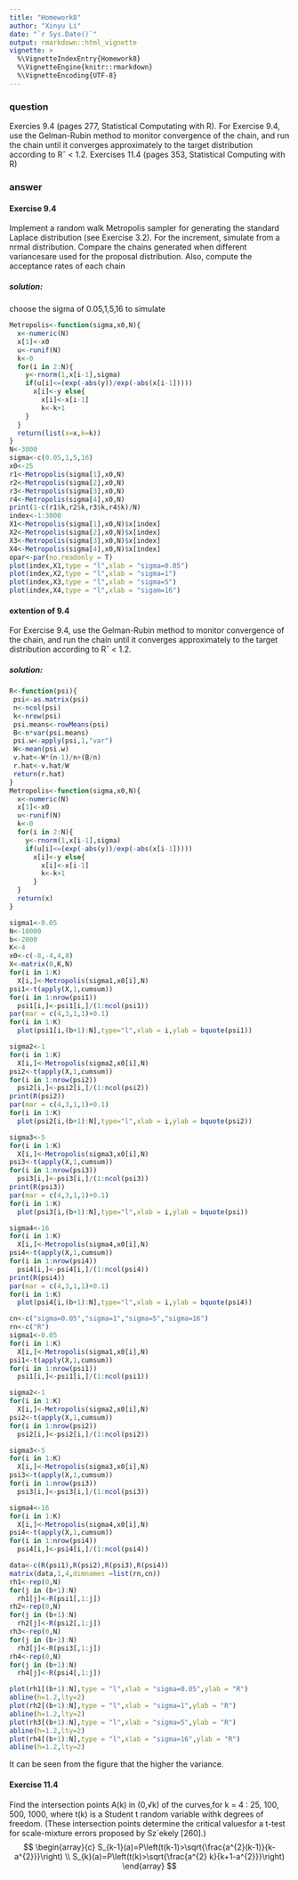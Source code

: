---
title: "Homework8"
author: "Xinyu Li"
date: "`r Sys.Date()`"
output: rmarkdown::html_vignette
vignette: >
  %\VignetteIndexEntry{Homework8}
  %\VignetteEngine{knitr::rmarkdown}
  %\VignetteEncoding{UTF-8}
---

### question
Exercies 9.4 (pages 277, Statistical Computating with R).
For Exercise 9.4, use the Gelman-Rubin method to monitor convergence of the chain, and run the chain until it converges approximately to the target distribution according to Rˆ < 1.2.
Exercises 11.4 (pages 353, Statistical Computing with R)


### answer
#### **Exercise 9.4**
Implement a random walk Metropolis sampler for generating the standard Laplace distribution (see Exercise 3.2). For the increment, simulate from a nrmal distribution. Compare the chains generated when different variancesare used for the proposal distribution. Also, compute the acceptance rates of
each chain

##### solution:
choose the sigma of 0.05,1,5,16 to simulate
```{r}
Metropolis<-function(sigma,x0,N){
  x<-numeric(N)
  x[1]<-x0
  u<-runif(N)
  k<-0
  for(i in 2:N){
    y<-rnorm(1,x[i-1],sigma)
    if(u[i]<=(exp(-abs(y))/exp(-abs(x[i-1]))))
      x[i]<-y else{
        x[i]<-x[i-1]
        k<-k+1
    }
  }
  return(list(x=x,k=k))
}
N<-3000
sigma<-c(0.05,1,5,16)
x0<-25
r1<-Metropolis(sigma[1],x0,N)
r2<-Metropolis(sigma[2],x0,N)
r3<-Metropolis(sigma[3],x0,N)
r4<-Metropolis(sigma[4],x0,N)
print(1-c(r1$k,r2$k,r3$k,r4$k)/N)
index<-1:3000
X1<-Metropolis(sigma[1],x0,N)$x[index]
X2<-Metropolis(sigma[2],x0,N)$x[index]
X3<-Metropolis(sigma[3],x0,N)$x[index]
X4<-Metropolis(sigma[4],x0,N)$x[index]
opar<-par(no.readonly = T)
plot(index,X1,type = "l",xlab = "sigma=0.05")
plot(index,X2,type = "l",xlab = "sigma=1")
plot(index,X3,type = "l",xlab = "sigma=5")
plot(index,X4,type = "l",xlab = "sigam=16")
```




#### **extention of 9.4**
 For Exercise 9.4, use the Gelman-Rubin method to monitor convergence of the chain, and run the chain until it converges approximately to the target distribution according to Rˆ < 1.2.
 
##### solution:
```{r}
R<-function(psi){
 psi<-as.matrix(psi)
 n<-ncol(psi)
 k<-nrow(psi)
 psi.means<-rowMeans(psi)
 B<-n*var(psi.means)
 psi.w<-apply(psi,1,"var")
 W<-mean(psi.w)
 v.hat<-W*(n-1)/n+(B/n)
 r.hat<-v.hat/W
 return(r.hat)
}
Metropolis<-function(sigma,x0,N){
  x<-numeric(N)
  x[1]<-x0
  u<-runif(N)
  k<-0
  for(i in 2:N){
    y<-rnorm(1,x[i-1],sigma)
    if(u[i]<=(exp(-abs(y))/exp(-abs(x[i-1]))))
      x[i]<-y else{
        x[i]<-x[i-1]
        k<-k+1
      }
  }
  return(x)
}


```

```{r}
sigma1<-0.05
N<-10000
b<-2000
K<-4
x0<-c(-8,-4,4,8)
X<-matrix(0,K,N)
for(i in 1:K)
  X[i,]<-Metropolis(sigma1,x0[i],N)
psi1<-t(apply(X,1,cumsum))
for(i in 1:nrow(psi1))
  psi1[i,]<-psi1[i,]/(1:ncol(psi1))
par(mar = c(4,3,1,1)+0.1)
for(i in 1:K)
  plot(psi1[i,(b+1):N],type="l",xlab = i,ylab = bquote(psi1))

sigma2<-1
for(i in 1:K)
  X[i,]<-Metropolis(sigma2,x0[i],N)
psi2<-t(apply(X,1,cumsum))
for(i in 1:nrow(psi2))
  psi2[i,]<-psi2[i,]/(1:ncol(psi2))
print(R(psi2))
par(mar = c(4,3,1,1)+0.1)
for(i in 1:K)
  plot(psi2[i,(b+1):N],type="l",xlab = i,ylab = bquote(psi2))

sigma3<-5
for(i in 1:K)
  X[i,]<-Metropolis(sigma3,x0[i],N)
psi3<-t(apply(X,1,cumsum))
for(i in 1:nrow(psi3))
  psi3[i,]<-psi3[i,]/(1:ncol(psi3))
print(R(psi3))
par(mar = c(4,3,1,1)+0.1)
for(i in 1:K)
  plot(psi3[i,(b+1):N],type="l",xlab = i,ylab = bquote(psi))

sigma4<-16
for(i in 1:K)
  X[i,]<-Metropolis(sigma4,x0[i],N)
psi4<-t(apply(X,1,cumsum))
for(i in 1:nrow(psi4))
  psi4[i,]<-psi4[i,]/(1:ncol(psi4))
print(R(psi4))
par(mar = c(4,3,1,1)+0.1)
for(i in 1:K)
  plot(psi4[i,(b+1):N],type="l",xlab = i,ylab = bquote(psi4))
```

```{r}
cn<-c("sigma=0.05","sigma=1","sigma=5","sigma=16")
rn<-c("R")
sigma1<-0.05
for(i in 1:K)
  X[i,]<-Metropolis(sigma1,x0[i],N)
psi1<-t(apply(X,1,cumsum))
for(i in 1:nrow(psi1))
  psi1[i,]<-psi1[i,]/(1:ncol(psi1))

sigma2<-1
for(i in 1:K)
  X[i,]<-Metropolis(sigma2,x0[i],N)
psi2<-t(apply(X,1,cumsum))
for(i in 1:nrow(psi2))
  psi2[i,]<-psi2[i,]/(1:ncol(psi2))

sigma3<-5
for(i in 1:K)
  X[i,]<-Metropolis(sigma3,x0[i],N)
psi3<-t(apply(X,1,cumsum))
for(i in 1:nrow(psi3))
  psi3[i,]<-psi3[i,]/(1:ncol(psi3))

sigma4<-16
for(i in 1:K)
  X[i,]<-Metropolis(sigma4,x0[i],N)
psi4<-t(apply(X,1,cumsum))
for(i in 1:nrow(psi4))
  psi4[i,]<-psi4[i,]/(1:ncol(psi4))

data<-c(R(psi1),R(psi2),R(psi3),R(psi4))
matrix(data,1,4,dimnames =list(rn,cn))
rh1<-rep(0,N)
for(j in (b+1):N)
  rh1[j]<-R(psi1[,1:j])
rh2<-rep(0,N)
for(j in (b+1):N)
  rh2[j]<-R(psi2[,1:j])
rh3<-rep(0,N)
for(j in (b+1):N)
  rh3[j]<-R(psi3[,1:j])
rh4<-rep(0,N)
for(j in (b+1):N)
  rh4[j]<-R(psi4[,1:j])
```

```{r}
plot(rh1[(b+1):N],type = "l",xlab = "sigma=0.05",ylab = "R")
abline(h=1.2,lty=2)
plot(rh2[(b+1):N],type = "l",xlab = "sigma=1",ylab = "R")
abline(h=1.2,lty=2)
plot(rh3[(b+1):N],type = "l",xlab = "sigma=5",ylab = "R")
abline(h=1.2,lty=2)
plot(rh4[(b+1):N],type = "l",xlab = "sigma=16",ylab = "R")
abline(h=1.2,lty=2)
```



It can be seen from the figure that the higher the variance.


#### **Exercise 11.4**
Find the intersection points A(k) in (0,√k) of the curves,for k = 4 : 25, 100, 500, 1000, where t(k) is a Student t random variable withk degrees of freedom. (These intersection points determine the critical valuesfor a t-test for scale-mixture errors proposed by Sz´ekely [260].)
$$
\begin{array}{c}
S_{k-1}(a)=P\left(t(k-1)>\sqrt{\frac{a^{2}(k-1)}{k-a^{2}}}\right) \\
S_{k}(a)=P\left(t(k)>\sqrt{\frac{a^{2} k}{k+1-a^{2}}}\right)
\end{array}
$$
